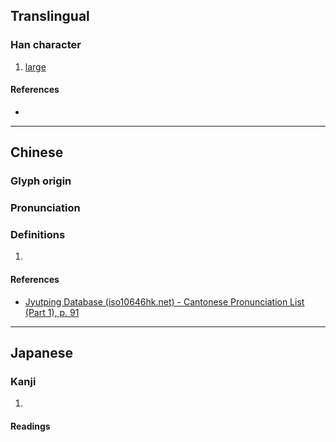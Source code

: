 {{character info}}
==Translingual==

===Han character===
{{Han char|rn=37|rad=大|as=08|sn=11|four=|canj=KBGR|ids=⿱大周}}

# [[large]]

====References====
* {{Han ref|kx=0252.190|dkj=05944|dj=0514.150|hdz=10544.030|uh=595D|ud=22877}}

----

==Chinese==
{{zh-forms}}

===Glyph origin===
{{Han etym}}

===Pronunciation===
{{zh-pron
|m=diāo
|c=diu1
|mc=y
|oc=y
|cat=}}

===Definitions===
{{zh-hanzi}}

# {{rfdef|zh}}

====References====
* [http://www.iso10646hk.net/jp/document/download.jsp Jyutping Database (iso10646hk.net) - Cantonese Pronunciation List (Part 1), p. 91]

----

==Japanese==

===Kanji===
{{ja-kanji|grade=|rs=大08}}

# {{rfdef|ja|sort=大08}}

====Readings====
{{ja-readings|on=ちょう|kun=おおき.い}}